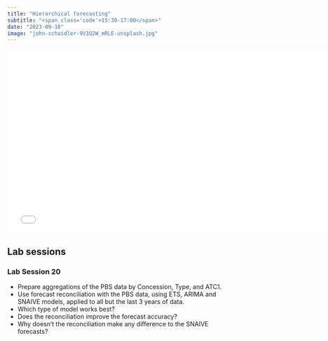 ```yaml
---
title: "Hierarchical forecasting"
subtitle: "<span class='code'>15:30-17:00</span>"
date: "2023-09-18"
image: "john-schaidler-9V3Q2W_mRLE-unsplash.jpg"
---
```


<!-- Materials will be distributed sooner to the event. -->

```{=html}
<embed src="../../materials/10-hierarchical.pdf" type="application/pdf" width="750px" height="420px">
```

## Lab sessions

### Lab Session 20

* Prepare aggregations of the PBS data by Concession, Type, and ATC1.
* Use forecast reconciliation with the PBS data, using ETS, ARIMA and SNAIVE models, applied to all but the last 3 years of data.
* Which type of model works best?
* Does the reconciliation improve the forecast accuracy?
* Why doesn't the reconciliation make any difference to the SNAIVE forecasts?
